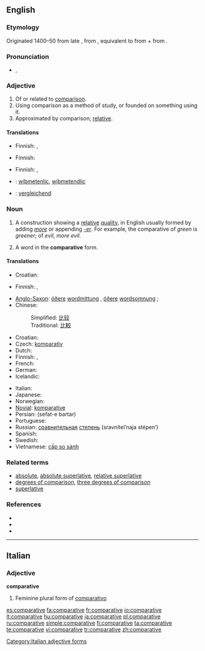 ==English==

===Etymology===
Originated 1400–50 from late {{etyl|enm}} {{term|comparative|lang=enm}}, from {{etyl|la}} {{term|comparativus|lang=la}}, equivalent to {{term|comparatus|lang=la}} from {{term|comparare||to compare|lang=la}} + {{term|-ive}} from {{etyl|la}} {{term|-ivus|lang=la}}.

===Pronunciation===
* {{a|UK|US}} {{IPA|/kəmˈpæɹ.ə.tɪv/}}, {{SAMPA|/k@m"p{r.@.tIv/}}

===Adjective===
{{en-adj}}

# Of or related to [[comparison]].
# Using comparison as a method of study, or founded on something using it.
# Approximated by comparison; [[relative]].

====Translations====
{{trans-top|of or related to comparison}}
* Finnish: {{t|fi|verrannollinen}}, {{t|fi|vertaileva}}
{{trans-mid}}
{{trans-bottom}}

{{trans-top|using comparison as a method of study}}
* Finnish: {{t|fi|vertaileva}}
{{trans-mid}}
{{trans-bottom}}

{{trans-top|relative}}
* Finnish: {{t-|fi|suhteellinen}}, {{t|fi|verrannollinen}}
{{trans-mid}}
{{trans-bottom}}

{{checktrans-top}}
* {{ttbc|Anglo-Saxon}}: [[wiþmetenlic]], [[wiþmetendlic]]
* {{ttbc|German}}: [[vergleichend]]
{{trans-bottom}}

===Noun===
{{wikipedia}}
{{en-noun}}

# {{grammar}} A construction showing a [[relative]] [[quality]], in English usually formed by adding ''[[more]]'' or appending ''[[-er]]''. For example, the comparative of ''green'' is ''greener''; of ''evil'', ''more evil''.
# {{grammar}} A word in the '''comparative''' form.

====Translations====
{{trans-top|grammatical construction}}
* Croatian: {{t|hr|komparativ|alt=kȍmparatīv|m}}
{{trans-mid}}
* Finnish: {{t+|fi|komparatiivi}}, {{t-|fi|vertailumuoto}}
{{trans-bottom}}

{{trans-top|word in comparative form}}
* [[Anglo-Saxon]]: [[óðer]]e [[wordmittung]] {{f}}, [[óðer]]e [[wordsomnung]] {{f}};
* Chinese:
*: Simplified: [[比较]]
*: Traditional: [[比較]]
* Croatian: {{t|hr|komparativ|alt=kȍmparatīv|m}}
* Czech: [[komparativ]] {{m}}
* Dutch: {{t+|nl|vergrotende trap|m}}
* Finnish: {{t+|fi|komparatiivi}}, {{t-|fi|vertailumuoto}}
* French: {{t+|fr|comparatif|m}}
* German: {{t+|de|Komparativ|m}}
* Icelandic: {{t+|is|miðstig|n}}
{{trans-mid}}
* Italian: {{t-|it|comparativo}}
* Japanese: {{t-|ja|比較級|sc=Jpan}}
* Norwegian: {{t-|no|komparativ}}
* [[Novial]]: [[komparative]]
* Persian: {{fa-Arab|[[صفت برتر]]}} (sefat-e bartar)
* Portuguese: {{t+|pt|comparativo|m}}
* Russian: [[сравнительный|сравнительная]] [[степень]] (sravnítel’naja stépen’) {{f}}
* Spanish: {{t-|es|comparativo|m}}
* Swedish: {{t+|sv|komparativ|n}}
* Vietnamese: [[cấp so sánh]]
{{trans-bottom}}

===Related terms===
* [[absolute]], [[absolute superlative]], [[relative superlative]]
* [[degrees of comparison]], [[three degrees of comparison]]
* [[superlative]]

===References===
* {{R:American Heritage 2000|comparative}}
* {{R:Dictionary.com|comparative}}
* {{R:WordNet 2003|comparative}}

----

==Italian==

===Adjective===
'''comparative''' {{f}}

# Feminine plural form of [[comparativo]]

[[Category:Italian adjective forms]]

[[es:comparative]]
[[fa:comparative]]
[[fr:comparative]]
[[io:comparative]]
[[lt:comparative]]
[[hu:comparative]]
[[ja:comparative]]
[[pl:comparative]]
[[ru:comparative]]
[[simple:comparative]]
[[fi:comparative]]
[[ta:comparative]]
[[te:comparative]]
[[vi:comparative]]
[[tr:comparative]]
[[zh:comparative]]